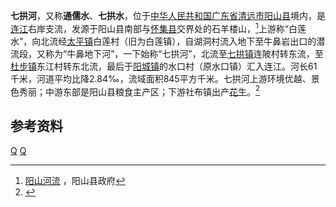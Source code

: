 {{Infobox River
  | river_name      = 七拱河
  | image_name      =
  | image_size      = 
  | caption         = 
  | origin          = [[广东省|广东省]][[阳山县|阳山县]][[太平镇_(阳山县)|太平镇]]石羊楼山
  | mouth           = 广东省阳山县[[阳城镇_(阳山县)|阳城镇]]水口村[[连江_(河流)|连江]]{{coord|24|24|12|N|112|42|41|E}}
  | basin_countries = 广东省阳山县
  | length          = 57 km
  | elevation       = 
  | mouth_elevation = 
  | discharge       = 
  | watershed       = 655 km<sup>2</sup>
}}
'''七拱河'''，又称'''通儒水'''、'''七拱水'''，位于[[中华人民共和国|中华人民共和国]][[广东省|广东省]][[清远市|清远市]][[阳山县|阳山县]]境内，是[[连江_(河流)|连江]]右岸支流，发源于阳山县南部与[[怀集县|怀集县]]交界处的石羊楼山，<ref>[http://www.yangshan.gov.cn/info/49292 阳山河流] {{Wayback|url=http://www.yangshan.gov.cn/info/49292 |date=20130920083709 }}，阳山县政府</ref>上游称“白莲水”，向北流经[[太平镇_(阳山县)|太平镇]]白莲村（旧为白莲镇），自湖洞村流入地下至牛鼻岩出口的潜流段，又称为“牛鼻地下河”，一下始称“七拱河”，北流至[[七拱镇|七拱镇]]连陂村转东流，至[[杜步镇|杜步镇]]东江村转东北流，最后于[[阳城镇_(阳山县)|阳城镇]]的水口村（原水口镇）汇入连江。河长61千米，河道平均比降2.84‰，流域面积845平方千米。七拱河上游环境优越、景色秀丽；中游东部是阳山县粮食主产区；下游社布镇出产[[花生|花生]]。<ref name="中国河湖大典">{{cite book zh |author=《[[中国河湖大典|中国河湖大典]]》编纂委员会 |title=《中国河湖大典·珠江卷》 |format=M |edition=1 |location=北京 |publisher=中国水利水电出版社 |date=2013年1月 |pages=244页 |id= ISBN 978-7-5170-0561-2}}</ref>

==参考资料==
{{reflist}}
[[Category:連江水系|Q]]
[[Category:广东河流|Q]]